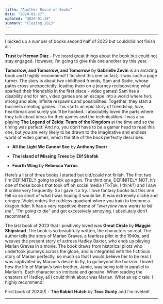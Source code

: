 ```yaml
---
title: "Another Round of Books"
date: "2024-01-27"
updated: "2024-01-28"
summary: "Closing 2023"
---
```


---

I picked up a number of books second half of 2023 but could/did not finish all.

**Trust** by **Hernan Diaz** - I've heard great things about the book but could not stay engaged.
However, I’m going to give this one another try this year.

**Tomorrow, and Tomorrow, and Tomorrow** by **Gabrielle Zevin** is an amazing book and I highly
recommend! I finished this one so fast; it was such a page turner. The story is about two childhood
friends, Sam and Sadie, whose paths cross unexpectedly, leading them on a journey rediscovering what
sparked their friendship in the first place - video games! Sam has a disability and for him, video
games are an escape into a world where he’s strong and able, infinite respawns and possibilities.
Together, they start a business creating games. This starts an epic story of friendship, love,
heartbreak and surely you’ll be hooked. I absolutely loved the parts where they talk about ideas
for their games and the technicalities. I was also playing **The Legend of Zelda: Tears of the
Kingdom** at the time and so the timing was perfect! And no, you don’t have to be a gamer head to
read this one, but you are very likely to be drawn to the imaginative and endless world of
video games, which the title of the book perfectly describes.

- **All the Light We Cannot See** by **Anthony Doerr**

- **The Island of Missing Trees** by **Elif Shafak**

- **Fourth Wing** by **Rebecca Yarros**

Here’s a list of three books I started but did/could not finish. The first two I'm DEFINITELY
going to pick up again. The third one, DEFINITELY NOT. It’s one of those books that took off
on social media (TikTok, I think?) and I saw it online very frequently. So I gave it a try.
I love fantasy books but this one fell so so short of what I was hoping it would be. It was
extremely cliché and cringey. Violet enters the ruthless quadrant where you train to become
a dragon rider. It has a very repetitive theme of _"everyone here wants to kill me"_,
_"I’m going to die"_ and got excessively annoying. I absolutely don’t recommend.

The last book of 2023 that I positively loved was **Great Circle** by **Maggie Shipstead**.
The book is so beautifully written, the characters so real. The author tells the story of
Marian Graves, a fearless pilot in the 1940s, and weaves the present story of actress Hadley
Baxter, who ends up playing Marian Graves in a movie. The book draws from historical pilots
who undertook journeys across the globe, and is integrated with the fictitious story of Marian
perfectly, so much so that I would believe her to be real. I was captivated by Marian's desire
to fly, to go beyond the horizon. I loved how the life of Marian's twin brother, Jamie, was being
told in parallel to Marian's. Each character so intricate and genuine. When reading the chapters
of Hadley, all I could think about was Marian. What an epic tale. I highly recommend!

First book of 2024(!) - **The Rabbit Hutch** by **Tess Gunty** and I'm riveted!

---
